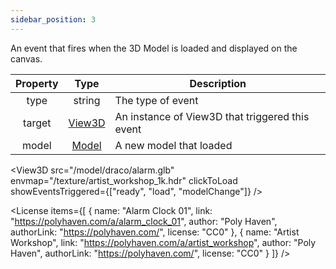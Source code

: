 ```yaml
---
sidebar_position: 3
---
```



An event that fires when the 3D Model is loaded and displayed on the canvas.

|Property|Type|Description|
|:---:|:---:|---|
|type|string|The type of event|
|target|[View3D](/docs/api/View3D)|An instance of View3D that triggered this event|
|model|[Model](/docs/api/Model)|A new model that loaded|

<View3D src="/model/draco/alarm.glb" envmap="/texture/artist_workshop_1k.hdr" clickToLoad showEventsTriggered={["ready", "load", "modelChange"]} />

<License items={[
  {
    name: "Alarm Clock 01",
    link: "https://polyhaven.com/a/alarm_clock_01",
    author: "Poly Haven",
    authorLink: "https://polyhaven.com/",
    license: "CC0"
  },
  {
    name: "Artist Workshop",
    link: "https://polyhaven.com/a/artist_workshop",
    author: "Poly Haven",
    authorLink: "https://polyhaven.com/",
    license: "CC0"
  }
]} />
